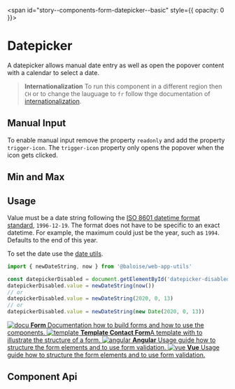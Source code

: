 
<span id="story--components-form-datepicker--basic" style={{ opacity: 0 }}></span>

# Datepicker

A datepicker allows manual date entry as well as open the popover content with a calendar to select a date.

> **Internationalization** To run this component in a different region then `CH` or to change the lauguage to `fr` follow thge documentation of [internationalization](?path=/docs/getting-started-internationalization--page).

<Canvas className="has-visible-overflow">
  <Story id="components-form-datepicker--basic" />
</Canvas>

## Manual Input

To enable manual input remove the property `readonly` and add the property `trigger-icon`.
The `trigger-icon` property only opens the popover when the icon gets clicked.

<Canvas className="has-visible-overflow">
  <Story id="components-form-datepicker--manual-input" />
</Canvas>

## Min and Max

<Canvas className="has-visible-overflow">
  <Story id="components-form-datepicker--min-and-max" />
</Canvas>

## Usage

Value must be a date string following the [ISO 8601 datetime format standard](https://www.w3.org/TR/NOTE-datetime),
`1996-12-19`. The format does not have to be specific to an exact datetime.
For example, the maximum could just be the year, such as `1994`. Defaults to the end of this year.

To set the date use the [date utils](https://github.com/baloise/web-app-utils/blob/master/packages/utils/README.md).

```typescript
import { newDateString, now } from '@baloise/web-app-utils'

const datepickerDisabled = document.getElementById('datepicker-disabled')
datepickerDisabled.value = newDateString(now())
// or
datepickerDisabled.value = newDateString(2020, 0, 13)
// or
datepickerDisabled.value = newDateString(new Date(2020, 0, 13))
```


<div className="link-list">
  <a className="link-item" href="?path=/docs/design-form--page">
    <img src={IconDocument} alt="docu" />
    <span>
      <strong>Form</strong>
      Documentation how to build forms and how to use the components.
    </span>
  </a>
  <a className="link-item" href="?path=/story/design-common-templates--contact-form">
    <img src={IconAccount} alt="template" />
    <span>
      <strong>Template Contact Form</strong>A template with to illustrate the structure of a form.
    </span>
  </a>
  <a className="link-item" href="?path=/docs/getting-started-angular-usage-of-form-validation--page">
    <img src={AngularLogo} alt="angular" />
    <span>
      <strong>Angular</strong>
      Usage guide how to structure the form elements and to use form validation.
    </span>
  </a>
  <a className="link-item" href="?path=/docs/getting-started-vue-usage-of-form-validation--page">
    <img src={VueLogo} alt="vue" />
    <span>
      <strong>Vue</strong>
      Usage guide how to structure the form elements and to use form validation.
    </span>
  </a>
</div>

## Component Api

<Description markdown={readme} />

<br />


<Description markdown={testing} />

<bal-doc-github link="/components/form/bal-datepicker/stories/bal-datepicker.docs.mdx"></bal-doc-github>

